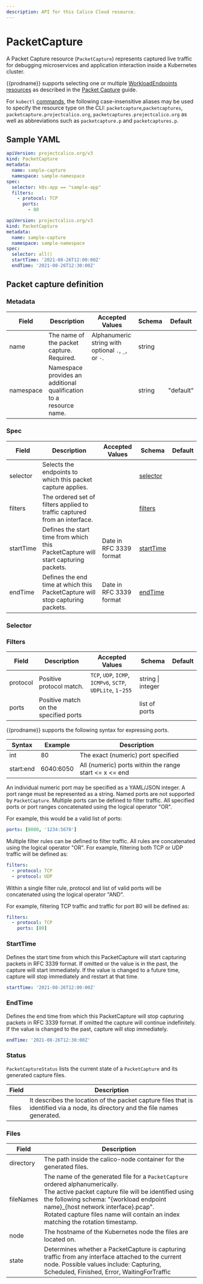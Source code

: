 ```yaml
---
description: API for this Calico Cloud resource.
---
```


# PacketCapture


A Packet Capture resource (`PacketCapture`) represents captured live traffic for debugging microservices and application
interaction inside a Kubernetes cluster.

{{prodname}} supports selecting one or multiple [WorkloadEndpoints resources](workloadendpoint.mdx)
as described in the [Packet Capture] guide.

For `kubectl` [commands](https://kubernetes.io/docs/reference/kubectl/overview/), the following case-insensitive aliases may be used to specify the resource type on the CLI:
`packetcapture`,`packetcaptures`, `packetcapture.projectcalico.org`, `packetcaptures.projectcalico.org` as well as
abbreviations such as `packetcapture.p` and `packetcaptures.p`.

## Sample YAML

```yaml
apiVersion: projectcalico.org/v3
kind: PacketCapture
metadata:
  name: sample-capture
  namespace: sample-namespace
spec:
  selector: k8s-app == "sample-app"
  filters:
    - protocol: TCP
      ports:
        - 80
```

```yaml
apiVersion: projectcalico.org/v3
kind: PacketCapture
metadata:
  name: sample-capture
  namespace: sample-namespace
spec:
  selector: all()
  startTime: '2021-08-26T12:00:00Z'
  endTime: '2021-08-26T12:30:00Z'
```

## Packet capture definition

### Metadata

| Field     | Description                                                        | Accepted Values                                     | Schema | Default   |
| --------- | ------------------------------------------------------------------ | --------------------------------------------------- | ------ | --------- |
| name      | The name of the packet capture. Required.                          | Alphanumeric string with optional `.`, `_`, or `-`. | string |           |
| namespace | Namespace provides an additional qualification to a resource name. |                                                     | string | "default" |

### Spec

| Field     | Description                                                                        | Accepted Values         | Schema                  | Default |
| --------- | ---------------------------------------------------------------------------------- | ----------------------- | ----------------------- | ------- |
| selector  | Selects the endpoints to which this packet capture applies.                        |                         | [selector](#selector)   |         |
| filters   | The ordered set of filters applied to traffic captured from an interface.          |                         | [filters](#filters)     |         |
| startTime | Defines the start time from which this PacketCapture will start capturing packets. | Date in RFC 3339 format | [startTime](#starttime) |         |
| endTime   | Defines the end time at which this PacketCapture will stop capturing packets.      | Date in RFC 3339 format | [endTime](#endtime)     |         |

### Selector

<Selectors />

### Filters

| Field    | Description                           | Accepted Values                                              | Schema            | Default |
| -------- | ------------------------------------- | ------------------------------------------------------------ | ----------------- | ------- |
| protocol | Positive protocol match.              | `TCP`, `UDP`, `ICMP`, `ICMPv6`, `SCTP`, `UDPLite`, `1`-`255` | string \| integer |         |
| ports    | Positive match on the specified ports |                                                              | list of ports     |         |

{{prodname}} supports the following syntax for expressing ports.

| Syntax    | Example   | Description                                            |
| --------- | --------- | ------------------------------------------------------ |
| int       | 80        | The exact (numeric) port specified                     |
| start:end | 6040:6050 | All (numeric) ports within the range start <= x <= end |

An individual numeric port may be specified as a YAML/JSON integer. A port range must be represented as a string. Named ports are not supported by `PacketCapture`.
Multiple ports can be defined to filter traffic. All specified ports or port ranges concatenated using the logical operator "OR".

For example, this would be a valid list of ports:

```yaml
ports: [8080, '1234:5678']
```

Multiple filter rules can be defined to filter traffic. All rules are concatenated using the logical operator "OR".
For example, filtering both TCP or UDP traffic will be defined as:

```yaml
filters:
  - protocol: TCP
  - protocol: UDP
```

Within a single filter rule, protocol and list of valid ports will be concatenated using the logical operator "AND".

For example, filtering TCP traffic and traffic for port 80 will be defined as:

```yaml
filters:
  - protocol: TCP
    ports: [80]
```

### StartTime

Defines the start time from which this PacketCapture will start capturing packets in RFC 3339 format.
If omitted or the value is in the past, the capture will start immediately.
If the value is changed to a future time, capture will stop immediately and restart at that time.

```yaml
startTime: '2021-08-26T12:00:00Z'
```

### EndTime

Defines the end time from which this PacketCapture will stop capturing packets in RFC 3339 format.
If omitted the capture will continue indefinitely.
If the value is changed to the past, capture will stop immediately.

```yaml
endTime: '2021-08-26T12:30:00Z'
```

### Status

`PacketCaptureStatus` lists the current state of a `PacketCapture` and its generated capture files.

| Field | Description                                                                                                                      |
| ----- | -------------------------------------------------------------------------------------------------------------------------------- |
| files | It describes the location of the packet capture files that is identified via a node, its directory and the file names generated. |

### Files

| Field     | Description                                                                                                                                                                                                                                                                                                           |
| --------- | --------------------------------------------------------------------------------------------------------------------------------------------------------------------------------------------------------------------------------------------------------------------------------------------------------------------- |
| directory | The path inside the calico-node container for the generated files.                                                                                                                                                                                                                                                |
| fileNames | The name of the generated file for a `PacketCapture` ordered alphanumerically. <br/> The active packet capture file will be identified using the following schema: "{workload endpoint name}\_{host network interface}.pcap". <br/> Rotated capture files name will contain an index matching the rotation timestamp. |
| node      | The hostname of the Kubernetes node the files are located on.                                                                                                                                                                                                                                                         |
| state     | Determines whether a PacketCapture is capturing traffic from any interface attached to the current node. Possible values include: Capturing, Scheduled, Finished, Error, WaitingForTraffic                                                                                                                            |

[packet capture]: /visibility/packetcapture.mdx